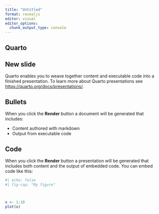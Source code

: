 ```yaml
---
title: "Untitled"
format: revealjs
editor: visual
editor_options: 
  chunk_output_type: console
---
```


## Quarto

## New slide 

Quarto enables you to weave together content and executable code into a finished presentation. To learn more about Quarto presentations see <https://quarto.org/docs/presentations/>.

## Bullets

When you click the **Render** button a document will be generated that includes:

-   Content authored with markdown
-   Output from executable code

## Code

When you click the **Render** button a presentation will be generated that includes both content and the output of embedded code. You can embed code like this:

```r
#| echo: false  
#| fig-cap: "My figure"



x <- 1:10
plot(x)
```
